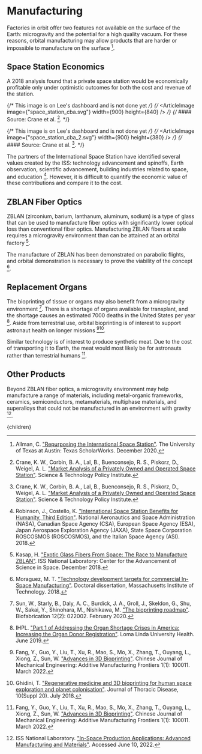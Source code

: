 


# Manufacturing
Factories in orbit offer two features not available on the surface of the Earth: microgravity and the potential for a high quality vacuum. For these reasons, orbital manufacturing may allow products that are harder or impossible to manufacture on the surface [^1].

<DemonstrateOrbitalManufacturingSolution />

## Space Station Economics

A 2018 analysis found that a private space station would be economically profitable only under optimistic outcomes for both the cost and revenue of the station.

{/* This image is on Lee's dashboard and is not done yet */}
{/* <ArticleImage image={"space_station_cba.svg"} width={900} height={840} /> */}
{/* #### Source: Crane et al. [^10]. */}

{/* This image is on Lee's dashboard and is not done yet */}
{/* <ArticleImage image={"space_station_cba_2.svg"} width={900} height={380} /> */}
{/* #### Source: Crane et al. [^10]. */}

The partners of the International Space Station have identified several values created by the ISS: technology advancement and spinoffs, Earth observation, scientific advancement, building industries related to space, and education [^11]. However, it is difficult to quantify the economic value of these contributions and compare it to the cost.

## ZBLAN Fiber Optics
ZBLAN (zirconium, barium, lanthanum, aluminum, sodium) is a type of glass that can be used to manufacture fiber optics with significantly lower optical loss than conventional fiber optics. Manufacturing ZBLAN fibers at scale requires a microgravity environment than can be attained at an orbital factory [^6].

The manufacture of ZBLAN has been demonstrated on parabolic flights, and orbital demonstration is necessary to prove the viability of the concept [^8].

## Replacement Organs
The bioprinting of tissue or organs may also benefit from a microgravity environment [^9]. There is a shortage of organs available for transplant, and the shortage causes an estimated 7000 deaths in the United States per year [^4]. Aside from terrestrial use, orbital bioprinting is of interest to support astronaut health on longer missions [^2][^3].

Similar technology is of interest to produce synthetic meat. Due to the cost of transporting it to Earth, the meat would most likely be for astronauts rather than terrestrial humans [^2].

## Other Products
Beyond ZBLAN fiber optics, a microgravity environment may help manufacture a range of materials, including metal-organic frameworks, ceramics, semiconductors, metamaterials, multiphase materials, and superalloys that could not be manufactured in an environment with gravity [^5].

[^1]: Allman, C. ["Repurposing the International Space Station"](https://repositories.lib.utexas.edu/handle/2152/84127). The University of Texas at Austin: Texas ScholarWorks. December 2020.

[^2]: Fang, Y., Guo, Y., Liu, T., Xu, R., Mao, S., Mo, X., Zhang, T., Ouyang, L., Xiong, Z., Sun, W. ["Advances in 3D Bioprinting"](https://www.sciencedirect.com/science/article/pii/S2772665722000010). Chinese Journal of Mechanical Engineering: Additive Manufacturing Frontiers 1(1): 100011. March 2022.

[^3]: Ghidini, T. ["Regenerative medicine and 3D bioprinting for human space exploration and planet colonisation"](https://www.ncbi.nlm.nih.gov/pmc/articles/PMC6081368/). Journal of Thoracic Disease, 10(Suppl 20). July 2018.

[^4]: IHPL. ["Part 1 of Addressing the Organ Shortage Crises in America: Increasing the Organ Donor Registration"](https://ihpl.llu.edu/blog/part-1-addressing-organ-shortage-crises-america-increasing-organ-donor-registration). Loma Linda University Health. June 2019.

[^5]: ISS National Laboratory. ["In-Space Production Applications: Advanced Manufacturing and Materials"](https://www.issnationallab.org/ispa-materials-manufacturing/). Accessed June 10, 2022.

[^6]: Kasap, H. ["Exotic Glass Fibers From Space: The Race to Manufacture ZBLAN"](https://www.issnationallab.org/iss360/exotic-glass-fibers-from-space-the-race-to-manufacture-zblan/). ISS National Laboratory: Center for the Advancement of Science in Space. December 2018.

[^7]: Maender, C., Aspiotis, J., Clemens, R., Gupta, A., Panchanathan, D., Zuniga, D., Stoudemire, J. ["Beyond the ISS : The World's First Commercial Space Station"](https://onlinelibrary.wiley.com/doi/abs/10.1002/9783527830909.ch17). From In-Space Manufacturing and Resources: Earth and Planetary Exploration Applications. July 2022.

[^8]: Moraguez, M. T. ["Technology development targets for commercial In-Space Manufacturing"](https://dspace.mit.edu/handle/1721.1/119308). Doctoral dissertation, Massachusetts Institute of Technology. 2018.

[^9]: Sun, W., Starly, B., Daly, A. C., Burdick, J. A., Groll, J., Skeldon, G., Shu, W., Sakai, Y., Shinohara, M., Nishikawa, M. ["The bioprinting roadmap"](https://iopscience.iop.org/article/10.1088/1758-5090/ab5158/meta). Biofabrication 12(2): 022002. February 2020.

[^10]: Crane, K. W., Corbin, B. A., Lal, B., Buenconsejo, R. S., Piskorz, D., Weigel, A. L. ["Market Analysis of a Privately Owned and Operated Space Station"](https://www.ida.org/-/media/feature/publications/m/ma/market-analysis-of-a-privately-owned-and-operated-space-station/p-8247.ashx). Science & Technology Policy Institute.

[^11]: Robinson, J., Costello, K. ["International Space Station Benefits for Humanity, Third Edition"](https://www.nasa.gov/sites/default/files/atoms/files/benefits-for-humanity_third.pdf). National Aeronautics and Space Administration (NASA), Canadian Space Agency (CSA), European Space Agency (ESA), Japan Aerospace Exploration Agency (JAXA), State Space Corporation ROSCOSMOS (ROSCOSMOS), and the Italian Space Agency (ASI). 2018.

  <Article 
    focusAreaUrl={focusAreaUrl} 
    hierarchy={hierarchy} 
    site={site}
  >
    {children}
  </Article>
